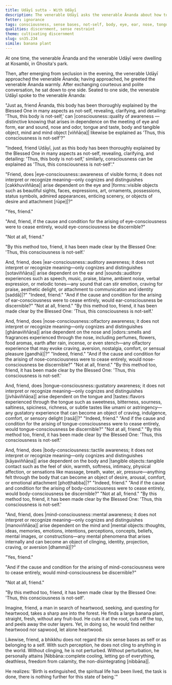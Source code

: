 ```yaml
---
title: Udāyī sutta - With Udāyī
description: The venerable Udāyī asks the venerable Ānanda about how to see the not-self nature of consciousness.
fetter: ignorance
tags: consciousness, sense bases, not-self, body, eye, ear, nose, tongue, body, mind, perception, contact, feeling, craving, clinging, becoming, birth, aging, death, suffering, cessation, path, sn, sn35-44, sn35
qualities: discernment, sense restraint
theme: cultivating discernment
slug: sn35.234
simile: banana plant
---
```


At one time, the venerable Ānanda and the venerable Udāyī were dwelling at Kosambi, in Ghosita's park.

Then, after emerging from seclusion in the evening, the venerable Udāyī approached the venerable Ānanda; having approached, he greeted the venerable Ānanda warmly. After exchanging courteous and polite conversation, he sat down to one side. Seated to one side, the venerable Udāyī spoke to the venerable Ānanda:

"Just as, friend Ānanda, this body has been thoroughly explained by the Blessed One in many aspects as not-self, revealing, clarifying, and detailing: 'Thus, this body is not-self,' can |consciousness::quality of awareness — distinctive knowing that arises in dependence on the meeting of eye and form, ear and sound, nose and odor, tongue and taste, body and tangible object, mind and mind object [viññāṇa]| likewise be explained as 'Thus, this consciousness is not-self'?"

"Indeed, friend Udāyī, just as this body has been thoroughly explained by the Blessed One in many aspects as not-self, revealing, clarifying, and detailing: 'Thus, this body is not-self,' similarly, consciousness can be explained as 'Thus, this consciousness is not-self'."

"Friend, does |eye-consciousness::awareness of visible forms; it does not interpret or recognize meaning—only cognizes and distinguishes [cakkhuviññāṇa]| arise dependent on the eye and |forms::visible objects such as beautiful sights, faces, expressions, art, ornaments, possessions, status symbols, admired appearances, enticing scenery, or objects of desire and attachment [rūpe]|?"

"Yes, friend."

"And, friend, if the cause and condition for the arising of eye-consciousness were to cease entirely, would eye-consciousness be discernible?"

"Not at all, friend."

"By this method too, friend, it has been made clear by the Blessed One: 'Thus, this consciousness is not-self.'

And, friend, does |ear-consciousness::auditory awareness; it does not interpret or recognize meaning—only cognizes and distinguishes [sotaviññāṇa]| arise dependent on the ear and |sounds::auditory experiences such as speech, music, praise, blame, ambient noise, verbal expression, or melodic tones—any sound that can stir emotion, craving for praise, aesthetic delight, or attachment to communication and identity [saddā]|?" "Indeed, friend." "And if the cause and condition for the arising of ear-consciousness were to cease entirely, would ear-consciousness be discernible?" "Not at all, friend." "By this method too, friend, it has been made clear by the Blessed One: 'Thus, this consciousness is not-self.'

And, friend, does |nose-consciousness::olfactory awareness; it does not interpret or recognize meaning—only cognizes and distinguishes [ghānaviññāṇa]| arise dependent on the nose and |odors::smells and fragrances experienced through the nose, including perfumes, flowers, food aromas, earth after rain, incense, or even stench—any olfactory experience that may evoke craving, aversion, nostalgia, comfort, or sensual pleasure [gandhā]|?" "Indeed, friend." "And if the cause and condition for the arising of nose-consciousness were to cease entirely, would nose-consciousness be discernible?" "Not at all, friend." "By this method too, friend, it has been made clear by the Blessed One: 'Thus, this consciousness is not-self.'

And, friend, does |tongue-consciousness::gustatory awareness; it does not interpret or recognize meaning—only cognizes and distinguishes [jivhāviññāṇa]| arise dependent on the tongue and |tastes::flavors experienced through the tongue such as sweetness, bitterness, sourness, saltiness, spiciness, richness, or subtle tastes like umami or astringency—any gustatory experience that can become an object of craving, indulgence, comfort, or sensory delight [rasā]|?" "Indeed, friend." "And if the cause and condition for the arising of tongue-consciousness were to cease entirely, would tongue-consciousness be discernible?" "Not at all, friend." "By this method too, friend, it has been made clear by the Blessed One: 'Thus, this consciousness is not-self.'

And, friend, does |body-consciousness::tactile awareness; it does not interpret or recognize meaning—only cognizes and distinguishes [kāyaviññāṇa]| arise dependent on the body and |tangible objects::tangible contact such as the feel of skin, warmth, softness, intimacy, physical affection, or sensations like massage, breath, water, air, pressure—anything felt through the body that can become an object of desire, arousal, comfort, or emotional attachment [phoṭṭhabba]|?" "Indeed, friend." "And if the cause and condition for the arising of body-consciousness were to cease entirely, would body-consciousness be discernible?" "Not at all, friend." "By this method too, friend, it has been made clear by the Blessed One: 'Thus, this consciousness is not-self.'

"And, friend, does |mind-consciousness::mental awareness; it does not interpret or recognize meaning—only cognizes and distinguishes [manoviññāṇa]| arise dependent on the mind and |mental objects::thoughts, ideas, memories, emotions, intentions, perceptions, concepts, beliefs, mental images, or constructions—any mental phenomena that arises internally and can become an object of clinging, identity, projection, craving, or aversion [dhammā]|?"

"Yes, friend."

"And if the cause and condition for the arising of mind-consciousness were to cease entirely, would mind-consciousness be discernible?"

"Not at all, friend."

"By this method too, friend, it has been made clear by the Blessed One: 'Thus, this consciousness is not-self'.

Imagine, friend, a man in search of heartwood, seeking, and questing for heartwood, takes a sharp axe into the forest. He finds a large banana plant, straight, fresh, without any fruit-bud. He cuts it at the root, cuts off the top, and peels away the outer layers. Yet, in doing so, he would find neither heartwood nor sapwood, let alone heartwood.

Likewise, friend, a bhikkhu does not regard the six sense bases as self or as belonging to a self. With such perception, he does not cling to anything in the world. Without clinging, he is not perturbed. Without perturbation, he personally attains |Nibbāna::complete cooling, letting go of everything, deathless, freedom from calamity, the non-disintegrating [nibbāna]|.

He realizes: 'Birth is extinguished, the spiritual life has been lived, the task is done, there is nothing further for this state of being.'"